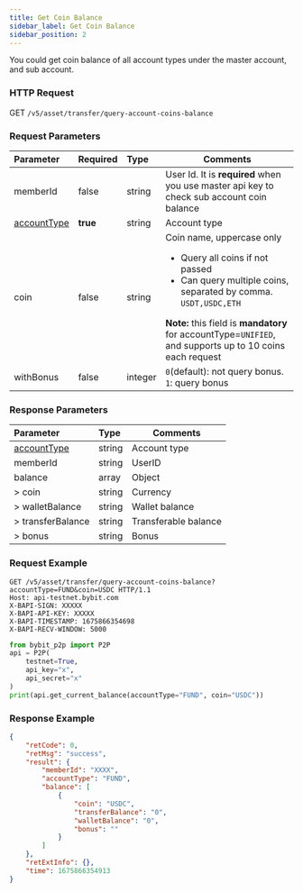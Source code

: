 ```yaml
---
title: Get Coin Balance
sidebar_label: Get Coin Balance
sidebar_position: 2
---
```

You could get coin balance of all account types under the master account, and sub account.

### HTTP Request
GET `/v5/asset/transfer/query-account-coins-balance`

### Request Parameters
| Parameter | Required | Type | Comments|
|:----- |:-------|:-----|------ |
|memberId|false |string |User Id. It is <b>required</b> when you use master api key to check sub account coin balance |
|[accountType](../v5/enum#accounttype)|<b>true</b> |string |Account type |
|coin |false |string |Coin name, uppercase only <ul><li>Query all coins if not passed</li><li>Can query multiple coins, separated by comma. `USDT,USDC,ETH`</li></ul>**Note:** this field is **mandatory** for accountType=`UNIFIED`, and supports up to 10 coins each request|
|withBonus |false |integer |`0`(default): not query bonus. `1`: query bonus  |

### Response Parameters
| Parameter | Type | Comments|
|:----- |:-----|----- |
|[accountType](../v5/enum#accounttype) |string |Account type|
|memberId |string |UserID|
|balance |array |Object |
|> coin |string |Currency|
|> walletBalance |string |Wallet balance|
|> transferBalance |string |Transferable balance|
|> bonus |string |Bonus|

### Request Example

<Tabs groupId="programming-languages">
<TabItem value="http" label="HTTP">

```http
GET /v5/asset/transfer/query-account-coins-balance?accountType=FUND&coin=USDC HTTP/1.1
Host: api-testnet.bybit.com
X-BAPI-SIGN: XXXXX
X-BAPI-API-KEY: XXXXX
X-BAPI-TIMESTAMP: 1675866354698
X-BAPI-RECV-WINDOW: 5000
```

</TabItem>
<TabItem value="python" label="Python">

```python
from bybit_p2p import P2P
api = P2P(
    testnet=True,
    api_key="x",
    api_secret="x"
)
print(api.get_current_balance(accountType="FUND", coin="USDC"))
```

</TabItem>
</Tabs>

### Response Example

```json
{
    "retCode": 0,
    "retMsg": "success",
    "result": {
        "memberId": "XXXX",
        "accountType": "FUND",
        "balance": [
            {
                "coin": "USDC",
                "transferBalance": "0",
                "walletBalance": "0",
                "bonus": ""
            }
        ]
    },
    "retExtInfo": {},
    "time": 1675866354913
}
```
